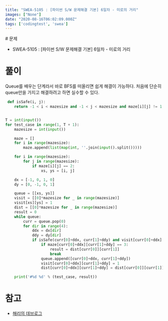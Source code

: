 ```yaml
---
title: "SWEA-5105 : [파이썬 S/W 문제해결 기본] 6일차 - 미로의 거리"
images: ["None"]
date: "2020-08-16T06:02:09.000Z"
tags: ['codingtest', 'swea']
---
```


<TOCInline toc={props.toc} asDisclosure />
# 문제

-   SWEA-5105 : \[파이썬 S/W 문제해결 기본\] 6일차 - 미로의 거리

# 풀이

Queue를 배우는 단계라서 바로 BFS를 떠올리면 쉽게 해결이 가능하다. 처음에 단순히 queue만을 가지고 해결하려고 하면 실수할 수 있다.

```python
 def isSafe(i, j):
    return -1 < i < mazesize and -1 < j < mazesize and maze[i][j] != 1


T = int(input())
for test_case in range(1, T + 1):
    mazesize = int(input())

    maze = []
    for i in range(mazesize):
        maze.append(list(map(int, ''.join(input().split()))))

    for i in range(mazesize):
        for j in range(mazesize):
            if maze[i][j] == 2:
                xs, ys = [i, j]

    dx = [-1, 0, 1, 0]
    dy = [0, -1, 0, 1]

    queue = [[xs, ys]]
    visit = [[0]*mazesize for _ in range(mazesize)]
    visit[xs][ys] = 1
    dist = [[0]*mazesize for _ in range(mazesize)]
    result = 0
    while queue:
        curr = queue.pop(0)
        for dir in range(4):
            ddx = dx[dir]
            ddy = dy[dir]
            if isSafe(curr[0]+ddx, curr[1]+ddy) and visit[curr[0]+ddx][curr[1]+ddy] == 0:
                if maze[curr[0]+ddx][curr[1]+ddy] == 3:
                    result = dist[curr[0]][curr[1]]
                    break
                queue.append([curr[0]+ddx, curr[1]+ddy])
                visit[curr[0]+ddx][curr[1]+ddy] = 1
                dist[curr[0]+ddx][curr[1]+ddy] = dist[curr[0]][curr[1]] + 1

    print('#%d %d' % (test_case, result))
```

# 참고

-   [해리의 데브로그](https://tothefullest08.github.io/algorithm/2019/03/09/2_5105_%EB%AF%B8%EB%A1%9C%EC%9D%98%EA%B1%B0%EB%A6%AC/)
